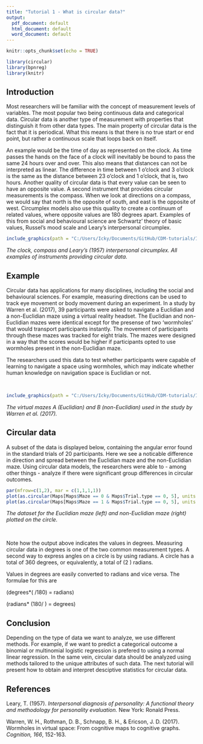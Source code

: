 ```yaml
---
title: "Tutorial 1 - What is circular data?"
output:
  pdf_document: default
  html_document: default
  word_document: default
---
```


```r
knitr::opts_chunk$set(echo = TRUE)

library(circular)
library(bpnreg)
library(knitr)
```

## Introduction

Most researchers will be familiar with the concept of measurement levels of variables. The most popular two being continuous data and categorical data. Circular data is another type of measurement with properties that distinguish it from other data types. The main property of circular data is the fact that it is periodical. What this means is that there is no true start or end point, but rather a continuous scale that loops back on itself. 

An example would be the time of day as represented on the clock. As time passes the hands on the face of a clock will inevitably be bound to pass the same 24 hours over and over. This also means that distances can not be interpreted as linear. The difference in time between 1 o'clock and 3 o'clock is the same as the distance between 23 o'clock and 1 o'clock, that is, two hours. Another quality of circular data is that every value can be seen to have an opposite value. A second instrument that provides circular measurements is the compass. When we look at directions on a compass, we would say that north is the opposite of south, and east is the opposite of west. Circumplex models also use this quality to create a continuum of related values, where opposite values are 180 degrees apart. Examples of this from social and behavioural science are Schwartz' theory of basic values, Russel's mood scale and Leary's interpersonal circumplex.


```r
include_graphics(path = "C:/Users/Icky/Documents/GitHub/CDM-tutorials/Images/circular-data-examples.jpg")
```

*The clock, compass and Leary's (1957) interpersonal circumplex. All examples of instruments providing circular data.*

## Example

Circular data has applications for many disciplines, including the social and behavioural sciences. For example, measuring directions can be used to track eye movement or body movement during an experiment. In a study by Warren et al. (2017), 39 participants were asked to navigate a Euclidian and a non-Euclidian maze using a virtual reality headset. The Euclidian and non-Euclidian mazes were identical except for the presense of two 'wormholes' that would transport participants instantly. The movement of participants through these mazes was tracked for eight trials. The mazes were designed in a way that the scores would be higher if participants opted to use wormholes present in the non-Euclidian maze. 

The researchers used this data to test whether participants were capable of learning to navigate a space using wormholes, which may indicate whether human knowledge on navigation space is Euclidian or not.

&nbsp;



```r
include_graphics(path = "C:/Users/Icky/Documents/GitHub/CDM-tutorials/Images/mazes-warren.jpg")
```

*The virtual mazes A (Euclidian) and B (non-Euclidian) used in the study by Warren et al. (2017).*



## Circular data

A subset of the data is displayed below, containing the angular error found in the standard trials of 20 participants. Here we see a noticable difference in direction and spread between the Euclidian maze and the non-Euclidian maze. Using circular data models, the researchers were able to - among other things - analyze if there were significant group differences in circular outcomes.

```r
par(mfrow=c(1,2), mar = c(1,1,1,1))
plot(as.circular(Maps[Maps$Maze == 0 & Maps$Trial.type == 0, 5], units = "degrees"), main = "")
plot(as.circular(Maps[Maps$Maze == 1 & Maps$Trial.type == 0, 5], units = "degrees"), main = "")
```

*The dataset for the Euclidian maze (left) and non-Euclidian maze (right) plotted on the circle.*

&nbsp;

Note how the output above indicates the values in degrees. Measuring circular data in degrees is one of the two common measurement types. A second way to express angles on a circle is by using radians. A circle has a total of 360 degrees, or equivalently, a total of \(2 \pi \approx 6.28\) radians.

Values in degrees are easily converted to radians and vice versa. The formulae for this are 

\(degrees*( \pi /180) = radians\)

\(radians* (180/ \pi) = degrees\)



## Conclusion

Depending on the type of data we want to analyze, we use different methods. For example, if we want to predict a categorical outcome a binomial or multinomial logistic regression is prefered to using a normal linear regression. In the same vein, circular data should be analyzed using methods tailored to the unique attributes of such data. The next tutorial will present how to obtain and interpret desciptive statistics for circular data.

## References
Leary, T. (1957). *Interpersonal diagnosis of personality: A functional theory and methodology for personality evaluation.* New York: Ronald Press.

Warren, W. H., Rothman, D. B., Schnapp, B. H., & Ericson, J. D. (2017). Wormholes in virtual space: From cognitive maps to cognitive graphs. *Cognition, 166*, 152-163.